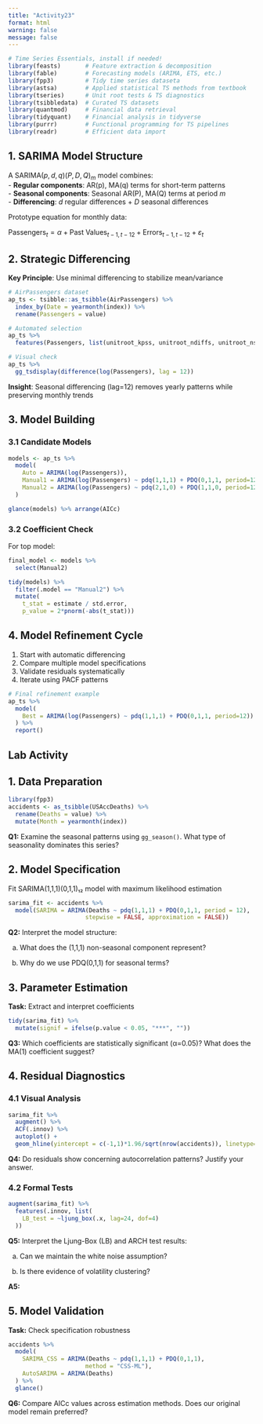 ```yaml
---
title: "Activity23"
format: html
warning: false
message: false
---
```


```r
# Time Series Essentials, install if needed!
library(feasts)       # Feature extraction & decomposition
library(fable)        # Forecasting models (ARIMA, ETS, etc.)
library(fpp3)         # Tidy time series dataseta
library(astsa)        # Applied statistical TS methods from textbook
library(tseries)      # Unit root tests & TS diagnostics
library(tsibbledata)  # Curated TS datasets
library(quantmod)     # Financial data retrieval
library(tidyquant)    # Financial analysis in tidyverse
library(purrr)        # Functional programming for TS pipelines
library(readr)        # Efficient data import
```


## **1. SARIMA Model Structure**  

A SARIMA$(p,d,q)(P,D,Q)_m$ model combines:  
- **Regular components**: AR(p), MA(q) terms for short-term patterns  
- **Seasonal components**: Seasonal AR(P), MA(Q) terms at period $m$  
- **Differencing**: $d$ regular differences + $D$ seasonal differences  

Prototype equation for monthly data:  

$\text{Passengers}_t = \alpha + \text{Past Values}_{t-1,t-12} + \text{Errors}_{t-1,t-12} + \varepsilon_t$  


## **2. Strategic Differencing**  

**Key Principle**: Use minimal differencing to stabilize mean/variance  

```r
# AirPassengers dataset
ap_ts <- tsibble::as_tsibble(AirPassengers) %>% 
  index_by(Date = yearmonth(index)) %>% 
  rename(Passengers = value)

# Automated selection
ap_ts %>% 
  features(Passengers, list(unitroot_kpss, unitroot_ndiffs, unitroot_nsdiffs))

# Visual check
ap_ts %>%
  gg_tsdisplay(difference(log(Passengers), lag = 12))
```

**Insight**: Seasonal differencing (lag=12) removes yearly patterns while preserving monthly trends  


## **3. Model Building**  

### **3.1 Candidate Models**  

```r
models <- ap_ts %>%
  model(
    Auto = ARIMA(log(Passengers)),
    Manual1 = ARIMA(log(Passengers) ~ pdq(1,1,1) + PDQ(0,1,1, period=12)),
    Manual2 = ARIMA(log(Passengers) ~ pdq(2,1,0) + PDQ(1,1,0, period=12))
  )

glance(models) %>% arrange(AICc)
```

### **3.2 Coefficient Check**  

For top model:  

```r
final_model <- models %>% 
  select(Manual2)

tidy(models) %>% 
  filter(.model == "Manual2") %>% 
  mutate(
    t_stat = estimate / std.error,
    p_value = 2*pnorm(-abs(t_stat)))
```


## **4. Model Refinement Cycle**  

1. Start with automatic differencing  
2. Compare multiple model specifications  
3. Validate residuals systematically  
4. Iterate using PACF patterns  

```r
# Final refinement example
ap_ts %>%
  model(
    Best = ARIMA(log(Passengers) ~ pdq(1,1,1) + PDQ(0,1,1, period=12))
  ) %>% 
  report()
```


## **Lab Activity**

## **1. Data Preparation**

```r
library(fpp3)
accidents <- as_tsibble(USAccDeaths) %>% 
  rename(Deaths = value) %>% 
  mutate(Month = yearmonth(index))
```

**Q1:** Examine the seasonal patterns using `gg_season()`. What type of seasonality dominates this series?  


## **2. Model Specification**

Fit SARIMA(1,1,1)(0,1,1)₁₂ model with maximum likelihood estimation

```r
sarima_fit <- accidents %>%
  model(SARIMA = ARIMA(Deaths ~ pdq(1,1,1) + PDQ(0,1,1, period = 12),
                      stepwise = FALSE, approximation = FALSE))
```

**Q2:** Interpret the model structure:  

a) What does the (1,1,1) non-seasonal component represent?  

b) Why do we use PDQ(0,1,1) for seasonal terms?  



## **3. Parameter Estimation**

**Task:** Extract and interpret coefficients

```r
tidy(sarima_fit) %>% 
  mutate(signif = ifelse(p.value < 0.05, "***", ""))
```

**Q3:** Which coefficients are statistically significant (α=0.05)? What does the MA(1) coefficient suggest?  

## **4. Residual Diagnostics**

### **4.1 Visual Analysis**

```r
sarima_fit %>% 
  augment() %>% 
  ACF(.innov) %>% 
  autoplot() +
  geom_hline(yintercept = c(-1,1)*1.96/sqrt(nrow(accidents)), linetype=2)
```

**Q4:** Do residuals show concerning autocorrelation patterns? Justify your answer.  

### **4.2 Formal Tests**

```r
augment(sarima_fit) %>% 
  features(.innov, list(
    LB_test = ~ljung_box(.x, lag=24, dof=4)
  ))
```

**Q5:** Interpret the Ljung-Box (LB) and ARCH test results: 

a) Can we maintain the white noise assumption? 

b) Is there evidence of volatility clustering?  

**A5:**  


## **5. Model Validation**

**Task:** Check specification robustness

```r
accidents %>% 
  model(
    SARIMA_CSS = ARIMA(Deaths ~ pdq(1,1,1) + PDQ(0,1,1), 
                      method = "CSS-ML"),
    AutoSARIMA = ARIMA(Deaths)
  ) %>% 
  glance()
```

**Q6:** Compare AICc values across estimation methods. Does our original model remain preferred?  
